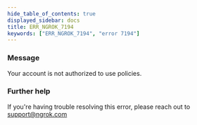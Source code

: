 ```yaml
---
hide_table_of_contents: true
displayed_sidebar: docs
title: ERR_NGROK_7194
keywords: ["ERR_NGROK_7194", "error 7194"]
---
```


### Message

Your account is not authorized to use policies.

### Further help

If you're having trouble resolving this error, please reach out to [support@ngrok.com](mailto:support@ngrok.com?subject=Help%20with%20ERR_NGROK_7194)
